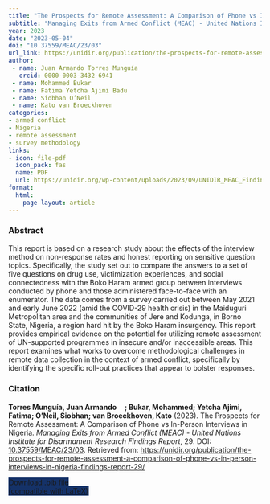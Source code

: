 ```yaml
---
title: "The Prospects for Remote Assessment: A Comparison of Phone vs In-Person Interviews in Nigeria"
subtitle: "Managing Exits from Armed Conflict (MEAC) - United Nations Institute for Disarmament Research Findings Report" 
year: 2023
date: "2023-05-04"
doi: "10.37559/MEAC/23/03"
url_link: https://unidir.org/publication/the-prospects-for-remote-assessment-a-comparison-of-phone-vs-in-person-interviews-in-nigeria-findings-report-29
author:
 - name: Juan Armando Torres Munguía
   orcid: 0000-0003-3432-6941
 - name: Mohammed Bukar
 - name: Fatima Yetcha Ajimi Badu
 - name: Siobhan O’Neil
 - name: Kato van Broeckhoven
categories:
- armed conflict 
- Nigeria
- remote assessment
- survey methodology
links:
- icon: file-pdf
  icon_pack: fas
  name: PDF
  url: https://unidir.org/wp-content/uploads/2023/09/UNIDIR_MEAC_Findings_Report_29_Prospects_Remote_Assessment.pdf
format: 
  html: 
    page-layout: article
---
```


### Abstract 
This report is based on a research study about the effects of the interview method on non-response rates and honest reporting on sensitive question topics.
Specifically, the study set out to compare the answers to a set of five questions on drug use, victimization experiences, and social connectedness with the Boko Haram armed group between interviews conducted by phone and those administered face-to-face with an enumerator. The data comes from a survey carried out between May 2021 and early June 2022 (amid the COVID-29 health crisis) in the Maiduguri Metropolitan area and the communities of Jere and Kodunga, in Borno State, Nigeria, a region hard hit by the Boko Haram insurgency.
This report provides empirical evidence on the potential for utilizing remote assessment of UN-supported programmes in insecure and/or inaccessible areas. This report examines what works to overcome methodological challenges in remote data collection in the context of armed conflict, specifically by identifying the specific roll-out practices that appear to bolster responses. 

### Citation
<p><b>Torres Munguía, Juan Armando<a href="https://orcid.org/0000-0003-3432-6941" target="_blank"><img src="https://info.orcid.org/wp-content/uploads/2019/11/orcid_16x16.png" height="16" width="16" ></a>; Bukar, Mohammed; Yetcha Ajimi, Fatima; O’Neil, Siobhan; van Broeckhoven, Kato</b> (2023). The Prospects for Remote Assessment: A Comparison of Phone vs In-Person Interviews in Nigeria. <i>Managing Exits from Armed Conflict (MEAC) - United Nations Institute for Disarmament Research Findings Report</i>, 29. DOI: <a href="https://unidir.org/publication/the-prospects-for-remote-assessment-a-comparison-of-phone-vs-in-person-interviews-in-nigeria-findings-report-29/" target="_blank">10.37559/MEAC/23/03</a>. Retrieved from: <a href="https://unidir.org/publication/the-prospects-for-remote-assessment-a-comparison-of-phone-vs-in-person-interviews-in-nigeria-findings-report-29/" target="_blank">https://unidir.org/publication/the-prospects-for-remote-assessment-a-comparison-of-phone-vs-in-person-interviews-in-nigeria-findings-report-29/</a></p>

```{=html}

  <div class="container text-center mt-4" >
  <a href="cite.bib" class="btn custom-btn mt-1" style="border:1px solid #153268; background-color: #153268; margin-top: 5px;" download>
    <i class="fas fa-cloud-arrow-down"></i> Download .bib file <br> (compatible with LaTeX)
  </a>

```
